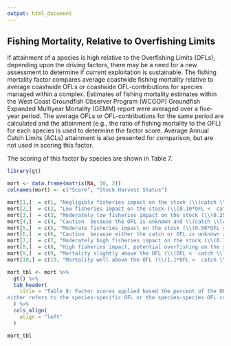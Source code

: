 ```yaml
---
output: html_document
---
```


## Fishing Mortality, Relative to Overfishing Limits

If attainment of a species is high relative to the Overfishing Limits (OFLs), depending upon the driving factors, there may be a need for a new assessment to determine if current exploitation is sustainable. The fishing mortality factor compares average coastwide fishing mortality relative to average coastwide OFLs or coastwide OFL-contributions for species managed within a complex.  Estimates of fishing mortality estimates within the West Coast Groundfish Observer Program (WCGOP) Groundfish Expanded Multiyear Mortality (GEMM) report were averaged over a five-year period.  The average OFLs or OFL-contributions for the same period are calculated and the attainment (e.g., the ratio of fishing mortality to the OFL) for each species is used to determine the factor score. Average Annual Catch Limits (ACLs) attainment is also presented for comparison, but are not used in scoring this factor.

The scoring of this factor by species are shown in Table 7.

```r
library(gt)

mort <- data.frame(matrix(NA, 10, 2))
colnames(mort) <- c("Score", "Stock Harvest Status")

mort[1,]  = c(1, "Negligible fisheries impact on the stock (\\(catch \\le 0.10*OFL\\))." )
mort[2,]  = c(2, "Low fisheries impact on the stock (\\(0.10*OFL <  catch \\le 0.25*OFL\\)).")
mort[3,]  = c(3, "Moderately low fisheries impact on the stock (\\(0.25*OFL <  catch \\le 0.50*OFL\\)).")
mort[4,]  = c(4, "Caution  because the OFL is unknown and \\(catch \\le 5 mt.\\)")
mort[5,]  = c(5, "Moderate fisheries impact on the stock (\\(0.50*OFL <  catch \\le 0.75*OFL\\)).")
mort[6,]  = c(6, "Caution  because either the catch or OFL is unknown and \\(catch > 5 mt.\\)")
mort[7,]  = c(7, "Moderately high fisheries impact on the stock (\\(0.75*OFL <  catch \\le 0.90*OFL\\)).")
mort[8,]  = c(8, "High fisheries impact, potential overfishing on the stock (\\(0.90*OFL <  catch \\le OFL\\)).")
mort[9,]  = c(9, "Mortality slightly above the OFL (\\(OFL <  catch \\le 1.1*OFL\\)).")
mort[10,] = c(10, "Mortality well above the OFL (\\(1.1*OFL <  catch \\)).")

mort_tbl <- mort %>%
  gt() %>%
  tab_header(
    title = "Table 8: Factor scores applied based the percent of the OFL attainment by species. OFL
either refers to the species-specific OFL or the species-species OFL contribution to a complex"
  ) %>%
  cols_align(
    align = "left"
  )

mort_tbl

```